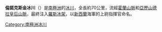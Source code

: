 {{unreferenced|time=2013-10-27T08:34:27+00:00}}
'''倫諾克斯金冰川'''（{{lang-en|Lennox-King Glacier}}）是[[南極洲|南極洲]]的[[冰川|冰川]]，全長約70公里，流經[[霍蘭山脈|霍蘭山脈]]和[[亞歷山德拉皇后山脈|亞歷山德拉皇后山脈]]，最終注入[[羅斯冰架|羅斯冰架]]，以[[新西蘭|新西蘭]]海軍的上尉指揮官命名。

{{coord|83|25|S|168|0|E|type:glacier_region:AQ_source:GNIS|display=title}}

{{DEFAULTSORT:Lennox-King Glacier}}
[[Category:南極洲冰川|Category:南極洲冰川]]


{{ShackletonCoast-geo-stub}}